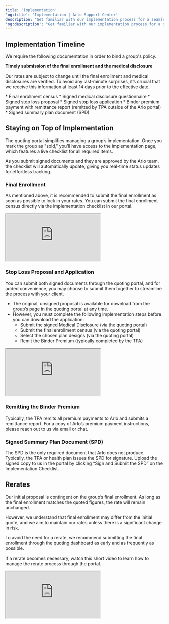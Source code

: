 ```yaml
---
title: 'Implementation'
'og:title': 'Implementation | Arlo Support Center'
description: "Get familiar with our implementation process for a seamless policy binding experience for your group"
'og:description': "Get familiar with our implementation process for a seamless policy binding experience for your group"
---
```


## Implementation Timeline
We require the following documentation in order to bind a group's policy. 

<Warning>
  <b>Timely submission of the final enrollment and the medical disclosure</b>
  
  Our rates are subject to change until the final enrollment and medical disclosures are verified. To avoid any last-minute surprises, it’s crucial that we receive this information at least 14 days prior to the effective date.
</Warning>

<Steps>
  <Step title="14 days prior to the effective date">
    * Final enrollment census 
    * Signed medical disclosure questionnaire 
  </Step>
  <Step title="Within 31 days of effective date">
    * Signed stop loss proposal 
    * Signed stop loss application
    * Binder premium payment with remittance report (remitted by TPA outside of the Arlo portal) 
  </Step>
  <Step title="Within 60 days of effective date">
    * Signed summary plan document (SPD) 
  </Step>
</Steps>


## Staying on Top of Implementation
The quoting portal simplifies managing a group’s implementation. Once you mark the group as "sold," you’ll have access to the implementation page, which features a live checklist for all required items.

<Tip>
  As you submit signed documents and they are approved by the Arlo team, the checklist will automatically update, giving you real-time status updates for effortless tracking.
</Tip>

### Final Enrollment
As mentioned above, it is recommended to submit the final enrollment as soon as possible to lock in your rates. You can submit the final enrollment census directly via the implementation checklist in our portal.

<iframe className="w-full aspect-video" src="https://www.loom.com/embed/8eeb7ab7dd0a4a2d93328d79a6efb37e?sid=0bf5e21e-4d38-4393-b5ad-ea117d8d3e0d"></iframe>


### Stop Loss Proposal and Application
You can submit both signed documents through the quoting portal, and for added convenience, you may choose to submit them together to streamline the process with your client.

* The original, unsigned proposal is available for download from the group’s page in the quoting portal at any time.
* However, you must complete the following implementation steps before you can download the application:
  * Submit the signed Medical Disclosure (via the quoting portal)
  * Submit the final enrollment census (via the quoting portal)
  * Select the chosen plan designs (via the quoting portal)
  * Remit the Binder Premium (typically completed by the TPA)

<iframe className="w-full aspect-video" src="https://www.loom.com/embed/c9eb93a6792d4e3c9b861397eff36133?sid=a35be3ad-e061-46f8-923c-82a8056d9040"></iframe>


### Remitting the Binder Premium 
Typically, the TPA remits all premium payments to Arlo and submits a remittance report. For a copy of Arlo’s premium payment instructions, please reach out to us via email or chat. 


### Signed Summary Plan Document (SPD)
The SPD is the only required document that Arlo does not produce. Typically, the TPA or health plan issues the SPD for signature. Upload the signed copy to us in the portal by clicking “Sign and Submit the SPD” on the Implementation Checklist. 


## Rerates
Our initial proposal is contingent on the group’s final enrollment. As long as the final enrollment matches the quoted figures, the rate will remain unchanged.

However, we understand that final enrollment may differ from the initial quote, and we aim to maintain our rates unless there is a significant change in risk.

To avoid the need for a rerate, we recommend submitting the final enrollment through the quoting dashboard as early and as frequently as possible.

If a rerate becomes necessary, watch this short video to learn how to manage the rerate process through the portal.

<iframe className="w-full aspect-video" src="https://www.loom.com/embed/5988c1dafa30477ab987ea1943053b79"></iframe>
